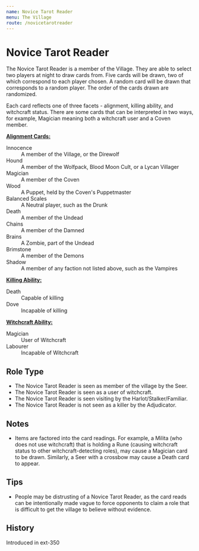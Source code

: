 ```yaml
---
name: Novice Tarot Reader
menu: The Village
route: /novicetarotreader
---
```



# Novice Tarot Reader

The Novice Tarot Reader is a member of the Village. They are able to select two players at night to draw cards from. Five cards will be drawn, two of which correspond to each player chosen. A random card will be drawn that corresponds to a random player. The order of the cards drawn are randomized.

Each card reflects one of three facets - alignment, killing ability, and witchcraft status. There are some cards that can be interpreted in two ways, for example, Magician meaning both a witchcraft user and a Coven member.

<b><u> Alignment Cards: </u></b>
<dl> 
  <dt> Innocence </dt>
  <dd> A member of the Village, or the Direwolf </dd>
  <dt> Hound </dt>
  <dd> A member of the Wolfpack, Blood Moon Cult, or a Lycan Villager </dd>
  <dt> Magician </dt>
  <dd> A member of the Coven </dd>
  <dt> Wood </dt>
  <dd> A Puppet, held by the Coven's Puppetmaster </dd>
  <dt> Balanced Scales </dt>
  <dd> A Neutral player, such as the Drunk </dd>
  <dt> Death </dt>
  <dd> A member of the Undead </dd>
  <dt> Chains </dt>
  <dd> A member of the Damned </dd>
  <dt> Brains </dt>
  <dd> A Zombie, part of the Undead </dd>
  <dt> Brimstone </dt>
  <dd> A member of the Demons </dd>
  <dt> Shadow </dt>
  <dd> A member of any faction not listed above, such as the Vampires </dd>
  </dl>


<b><u> Killing Ability: </b></u>
<dl> 
  <dt> Death </dt>
  <dd> Capable of killing </dd>
  <dt> Dove </dt>
  <dd> Incapable of killing </dd>
  </dl>


<b><u> Witchcraft Ability: </b></u>
<dl>
  <dt> Magician </dt>
  <dd> User of Witchcraft </dd>
  <dt> Labourer </dt>
  <dd>Incapable of Witchcraft</dd>
  </dl>

## Role Type

- The Novice Tarot Reader is seen as member of the village by the Seer.
- The Novice Tarot Reader is seen as a user of witchcraft.
- The Novice Tarot Reader is seen visiting by the Harlot/Stalker/Familiar.
- The Novice Tarot Reader is not seen as a killer by the Adjudicator.

## Notes

- Items are factored into the card readings. For example, a Milita (who does not use witchcraft) that is holding a Rune (causing witchcraft status to other witchcraft-detecting roles), may cause a Magician card to be drawn. Similarly, a Seer with a crossbow may cause a Death card to appear.

## Tips

- People may be distrusting of a Novice Tarot Reader, as the card reads can be intentionally made vague to force opponents to claim a role that is difficult to get the village to believe without evidence.

## History

<Timeline lineColor="white">
  <Event interval="2018-01-01">Introduced in ext-350</Event>
</Timeline>
